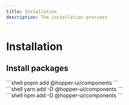 ```yaml
---
title: Installation
description: The installation proccess
---
```



# Installation

## Install packages

<Tabs tabs={installMethods}>
    <div>
        ```shell
        pnpm add @hopper-ui/components
        ```
    </div>
    <div>
        ```shell
        yarn add -D @hopper-ui/components
        ```
    </div>
    <div>
        ```shell
        npm add -D @hopper-ui/components
        ```
    </div>
</Tabs>

